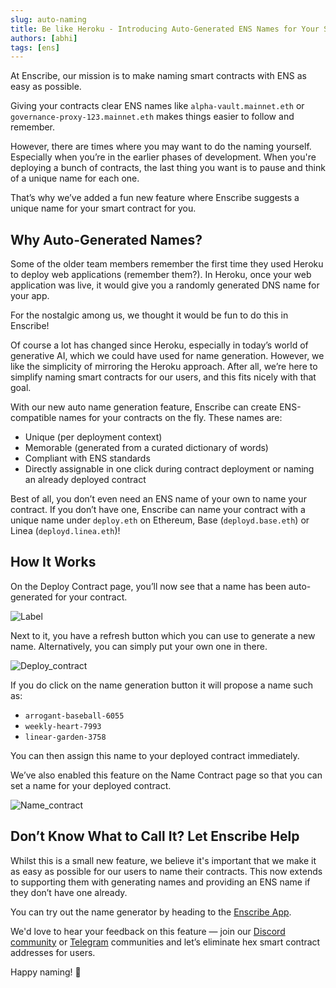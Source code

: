 ```yaml
---
slug: auto-naming
title: Be like Heroku - Introducing Auto-Generated ENS Names for Your Smart Contracts in Enscribe
authors: [abhi]
tags: [ens]
---
```


At Enscribe, our mission is to make naming smart contracts with ENS as easy as possible.

Giving your contracts clear ENS names like `alpha-vault.mainnet.eth` or `governance-proxy-123.mainnet.eth` makes things easier to follow and remember.

However, there are times where you may want to do the naming yourself. Especially when you’re in the earlier phases of development. When you're deploying a bunch of contracts, the last thing you want is to pause and think of a unique name for each one.

That’s why we’ve added a fun new feature where Enscribe suggests a unique name for your smart contract for you.

## Why Auto-Generated Names?
Some of the older team members remember the first time they used Heroku to deploy web applications (remember them?). In Heroku, once your web application was live, it would give you a randomly generated DNS name for your app.

For the nostalgic among us, we thought it would be fun to do this in Enscribe!

Of course a lot has changed since Heroku, especially in today’s world of generative AI, which we could have used for name generation. However, we like the simplicity of mirroring the Heroku approach. After all, we’re here to simplify naming smart contracts for our users, and this fits nicely with that goal.

With our new auto name generation feature, Enscribe can create ENS-compatible names for your contracts on the fly. These names are:

- Unique (per deployment context)
- Memorable (generated from a curated dictionary of words)
- Compliant with ENS standards
- Directly assignable in one click during contract deployment or naming an already deployed contract

Best of all, you don’t even need an ENS name of your own to name your contract. If you don’t have one, Enscribe can name your contract with a unique name under `deploy.eth` on Ethereum, Base (`deployd.base.eth`) or Linea (`deployd.linea.eth`)!

## How It Works
On the Deploy Contract page, you’ll now see that a name has been auto-generated for your contract.

![Label](label.png)

Next to it, you have a refresh button which you can use to generate a new name. Alternatively, you can simply put your own one in there.

![Deploy_contract](deploy_contract.png)

If you do click on the name generation button it will propose a name such as:

- `arrogant-baseball-6055`
- `weekly-heart-7993`
- `linear-garden-3758`

You can then assign this name to your deployed contract immediately.

We’ve also enabled this feature on the Name Contract page so that you can set a name for your deployed contract.

![Name_contract](name_contract.png)

## Don’t Know What to Call It? Let Enscribe Help

Whilst this is a small new feature, we believe it's important that we make it as easy as possible for our users to name their contracts. This now extends to supporting them with generating names and providing an ENS name if they don’t have one already.

You can try out the name generator by heading to the [Enscribe App](https://app.enscribe.xyz/).

We'd love to hear your feedback on this feature — join our [Discord community](https://discord.gg/8QUMMdS5GY) or [Telegram](https://t.me/enscribers) communities and let’s eliminate hex smart contract addresses for users.

Happy naming! 🚀